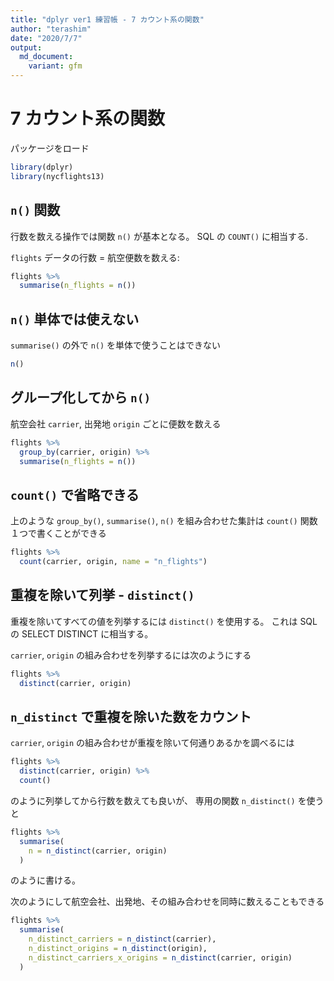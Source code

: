```yaml
---
title: "dplyr ver1 練習帳 - 7 カウント系の関数"
author: "terashim"
date: "2020/7/7"
output:
  md_document:
    variant: gfm
---
```


# 7 カウント系の関数

パッケージをロード

```r
library(dplyr)
library(nycflights13)
```

## `n()` 関数

行数を数える操作では関数 `n()` が基本となる。
SQL の `COUNT()` に相当する.

`flights` データの行数 = 航空便数を数える:

```r
flights %>% 
  summarise(n_flights = n())
```

## `n()` 単体では使えない

`summarise()` の外で `n()` を単体で使うことはできない

```r
n()
```

## グループ化してから `n()`

航空会社 `carrier`, 出発地 `origin` ごとに便数を数える

```r
flights %>% 
  group_by(carrier, origin) %>% 
  summarise(n_flights = n())
```

## `count()` で省略できる

上のような `group_by()`, `summarise()`, `n()` を組み合わせた集計は
`count()` 関数１つで書くことができる

```r
flights %>% 
  count(carrier, origin, name = "n_flights")
```

## 重複を除いて列挙 - `distinct()`

重複を除いてすべての値を列挙するには `distinct()` を使用する。
これは SQL の SELECT DISTINCT に相当する。

`carrier`, `origin` の組み合わせを列挙するには次のようにする

```r
flights %>% 
  distinct(carrier, origin)
```

## `n_distinct` で重複を除いた数をカウント

`carrier`, `origin` の組み合わせが重複を除いて何通りあるかを調べるには

```r
flights %>% 
  distinct(carrier, origin) %>% 
  count()
```

のように列挙してから行数を数えても良いが、
専用の関数 `n_distinct()` を使うと

```r
flights %>% 
  summarise(
    n = n_distinct(carrier, origin)
  )
```

のように書ける。

次のようにして航空会社、出発地、その組み合わせを同時に数えることもできる

```r
flights %>% 
  summarise(
    n_distinct_carriers = n_distinct(carrier),
    n_distinct_origins = n_distinct(origin),
    n_distinct_carriers_x_origins = n_distinct(carrier, origin)
  )
```


